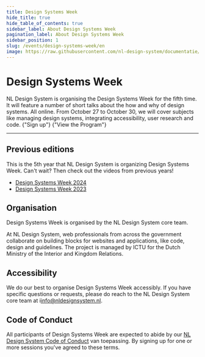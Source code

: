 ```yaml
---
title: Design Systems Week
hide_title: true
hide_table_of_contents: true
sidebar_label: About Design Systems Week
pagination_label: About Design Systems Week
sidebar_position: 1
slug: /events/design-systems-week/en
image: https://raw.githubusercontent.com/nl-design-system/documentatie/assets/community-design-systems-week-en-2025.png
---
```



# Design Systems Week

<Paragraph lead>
  NL Design System is organising the Design Systems Week for the fifth time. It will feature a number of short talks
  about the how and why of design systems. All online. From October 27 to October 30, we will cover subjects like
  managing design systems, integrating accessibility, user research and code.
</Paragraph>

<ActionGroup>
  <ButtonLink href="/events/design-systems-week/en/sign-up" appearance="primary-action-button">
    {"Sign up"}
    <IconChevronRight />
  </ButtonLink>
  <ButtonLink href="/events/design-systems-week-2025/en/program" appearance="secondary-action-button">
    {"View the Program"}
    <IconChevronRight />
  </ButtonLink>
</ActionGroup>

---

## Previous editions

This is the 5th year that NL Design System is organizing Design Systems Week. Can't wait? Then check out the videos from previous years!

- [Design Systems Week 2024](/events/design-systems-week-2024/en/program)
- [Design Systems Week 2023](/events/design-systems-week-2023/en/program)

## Organisation

Design Systems Week is organised by the NL Design System core team.

At NL Design System, web professionals from across the government collaborate on building blocks for websites and applications, like code, design and guidelines. The project is managed by ICTU for the Dutch Ministry of the Interior and Kingdom Relations.

## Accessibility

We do our best to organise Design Systems Week accessibly. If you have specific questions or requests, please do reach to the NL Design System core team at i[info@nldesignsystem.nl](mailto:info@nldesignsystem.nl).

## Code of Conduct

All participants of Design Systems Week are expected to abide by our [NL Design System Code of Conduct](https://github.com/nl-design-system/.github/blob/main/CODE_OF_CONDUCT.md) van toepassing. By signing up for one or more sessions you've agreed to these terms.
